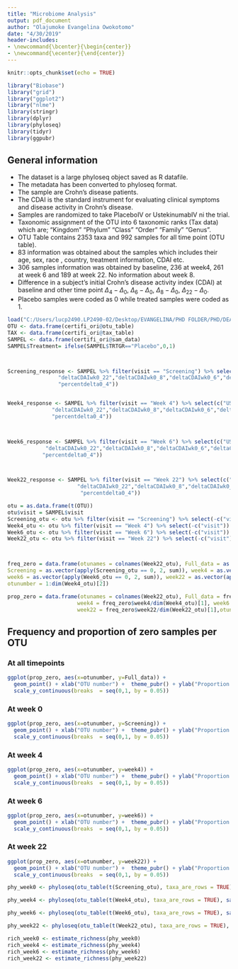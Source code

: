 ```yaml
---
title: "Microbiome Analysis"
output: pdf_document
author: "Olajumoke Evangelina Owokotomo"
date: "4/30/2019"
header-includes:
- \newcommand{\bcenter}{\begin{center}}
- \newcommand{\ecenter}{\end{center}}
---
```




```r
knitr::opts_chunk$set(echo = TRUE)

library("Biobase")
library("grid")
library("ggplot2")
library("nlme")
library(stringr)
library(dplyr)
library(phyloseq)
library(tidyr)
library(ggpubr)
```


## General information

* The dataset is a large phyloseq object saved as R datafile.
* The metadata has been converted to phyloseq format.
* The sample are Crohn's disease patients.
* The CDAI is the standard instrument for evaluating clinical symptoms and disease activity in Crohn's disease.
* Samples are randomized to take PlaceboIV or UstekinumabIV ni the trial.
* Taxonomic assignment of the OTU into 6 taxonomic ranks (Tax data) which are;
"Kingdom" "Phylum"  "Class"   "Order"   "Family"  "Genus".
* OTU Table contains 2353 taxa and 992 samples for all time point (OTU table).
* 83 information was obtained about the samples which includes their age, sex, race , country, treatment information, CDAI etc. 
* 306 samples information was obtained by baseline, 236 at week4, 261 at week 6 and 189 at week 22. No information about week 8.
* Difference in a subject’s initial Crohn’s disease activity index (CDAI) at baseline and other time point $\Delta_4 - \Delta_0$, $\Delta_6 - \Delta_0$, $\Delta_8 - \Delta_0$, $\Delta_{22} - \Delta_0$.
* Placebo samples were coded as 0 while treated samples were coded as 1.



```r
load("C:/Users/lucp2490.LP2490-02/Desktop/EVANGELINA/PHD FOLDER/PHD/DEA/certifi_ori.rda")
OTU <- data.frame(certifi_ori@otu_table)
TAX <- data.frame(certifi_ori@tax_table)
SAMPEL <- data.frame(certifi_ori@sam_data)
SAMPEL$Treatment= ifelse(SAMPEL$TRTGR=="Placebo",0,1)



Screening_response <- SAMPEL %>% filter(visit == "Screening") %>% select(c("USUBJID", "AGE","SEX","RACE","COUNTRY","Treatment",
                "deltaCDAIwk0_22","deltaCDAIwk0_8","deltaCDAIwk0_6","deltaCDAIwk0_4","deltaCDAIwk8_22",
                "percentdelta0_4"))


Week4_response <- SAMPEL %>% filter(visit == "Week 4") %>% select(c("USUBJID", "AGE","SEX","RACE","COUNTRY","Treatment",
              "deltaCDAIwk0_22","deltaCDAIwk0_8","deltaCDAIwk0_6","deltaCDAIwk0_4","deltaCDAIwk8_22",
              "percentdelta0_4"))



Week6_response <- SAMPEL %>% filter(visit == "Week 6") %>% select(c("USUBJID", "AGE","SEX","RACE","COUNTRY","Treatment",
            "deltaCDAIwk0_22","deltaCDAIwk0_8","deltaCDAIwk0_6","deltaCDAIwk0_4","deltaCDAIwk8_22",
           "percentdelta0_4"))



Week22_response <- SAMPEL %>% filter(visit == "Week 22") %>% select(c("USUBJID", "AGE","SEX","RACE","COUNTRY","Treatment",
                      "deltaCDAIwk0_22","deltaCDAIwk0_8","deltaCDAIwk0_6","deltaCDAIwk0_4","deltaCDAIwk8_22",
                       "percentdelta0_4"))

otu = as.data.frame(t(OTU))
otu$visit = SAMPEL$visit
Screening_otu <- otu %>% filter(visit == "Screening") %>% select(-c("visit"))  %>% data.frame()
Week4_otu <- otu %>% filter(visit == "Week 4") %>% select(-c("visit"))  %>% data.frame()
Week6_otu <- otu %>% filter(visit == "Week 6") %>% select(-c("visit"))  %>% data.frame()
Week22_otu <- otu %>% filter(visit == "Week 22") %>% select(-c("visit"))  %>% data.frame()



freq_zero = data.frame(otunames = colnames(Week22_otu), Full_data = as.vector(apply(otu[,-2354] == 0, 2, sum)),
Screening = as.vector(apply(Screening_otu == 0, 2, sum)), week4 = as.vector(apply(Week4_otu == 0, 2, sum)),
week6 = as.vector(apply(Week6_otu == 0, 2, sum)), week22 = as.vector(apply(Week22_otu == 0, 2, sum)),
otunumber = 1:dim(Week4_otu)[2])

prop_zero = data.frame(otunames = colnames(Week22_otu), Full_data = freq_zero$Full_data/dim(otu)[1], Screening = freq_zero$Screening/dim(Screening_response)[1], 
                      week4 = freq_zero$week4/dim(Week4_otu)[1], week6 = freq_zero$week6/dim(Week6_otu)[1],
                      week22 = freq_zero$week22/dim(Week22_otu)[1],otunumber = 1:dim(Week4_otu)[2])


```

## Frequency and proportion of zero samples per OTU
### At all timepoints

```r

ggplot(prop_zero, aes(x=otunumber, y=Full_data)) +
  geom_point() + xlab("OTU number") +  theme_pubr() + ylab("Proportion of zero")+
  scale_y_continuous(breaks  = seq(0,1, by = 0.05))

```


### At week 0
```r

ggplot(prop_zero, aes(x=otunumber, y=Screening)) +
  geom_point() + xlab("OTU number") +  theme_pubr() + ylab("Proportion of zero")+
  scale_y_continuous(breaks  = seq(0,1, by = 0.05))

```


### At week 4
```r

ggplot(prop_zero, aes(x=otunumber, y=week4)) +
  geom_point() + xlab("OTU number") +  theme_pubr() + ylab("Proportion of zero")+
  scale_y_continuous(breaks  = seq(0,1, by = 0.05))

```



### At week 6
```r

ggplot(prop_zero, aes(x=otunumber, y=week6)) +
  geom_point() + xlab("OTU number") +  theme_pubr() + ylab("Proportion of zero")+
  scale_y_continuous(breaks  = seq(0,1, by = 0.05))

```



### At week 22
```r

ggplot(prop_zero, aes(x=otunumber, y=week22)) +
  geom_point() + xlab("OTU number") +  theme_pubr() + ylab("Proportion of zero")+
  scale_y_continuous(breaks  = seq(0,1, by = 0.05))

```



```r

phy_week0 <- phyloseq(otu_table(t(Screening_otu), taxa_are_rows = TRUE), sample_data(Screening_response), tax_table(as.matrix(TAX)))

phy_week4 <- phyloseq(otu_table(t(Week4_otu), taxa_are_rows = TRUE), sample_data(Week4_response), tax_table(as.matrix(TAX)))

phy_week6 <- phyloseq(otu_table(t(Week6_otu), taxa_are_rows = TRUE), sample_data(Week6_response), tax_table(as.matrix(TAX)))

phy_week22 <- phyloseq(otu_table(t(Week22_otu), taxa_are_rows = TRUE), sample_data(Week22_response), tax_table(as.matrix(TAX)))

rich_week0 <- estimate_richness(phy_week0)
rich_week4 <- estimate_richness(phy_week4)
rich_week6 <- estimate_richness(phy_week6)
rich_week22 <- estimate_richness(phy_week22)
```
